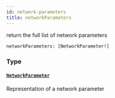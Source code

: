 ```yaml
---
id: network-parameters
title: networkParameters
---
```


return the full list of network parameters

```graphql
networkParameters: [NetworkParameter!]

```

### Type

#### [`NetworkParameter`](/docs/graphql/objects/network-parameter)

Representation of a network parameter
